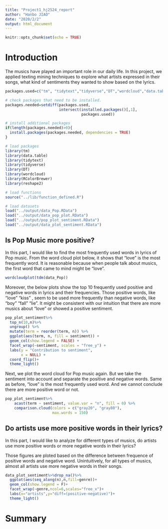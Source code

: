 ```yaml
---
title: "Project1_hj2524_report"
author: "Hanbo JIAO"
date: "2020/2/2"
output: html_document
---
```


```r
knitr::opts_chunk$set(echo = TRUE)
```


# Introduction

The musics have played an important role in our daily life. In this project, we applied texting mining techniques to explore what artists expressed in their songs, what kind of sentiments they wanted to show based on the lyrics. 

```r
packages.used=c("tm", "tidytext","tidyverse","DT","wordcloud","data.table","RColorBrewer","reshape2")

# check packages that need to be installed.
packages.needed=setdiff(packages.used, 
                        intersect(installed.packages()[,1], 
                                  packages.used))

# install additional packages
if(length(packages.needed)>0){
  install.packages(packages.needed, dependencies = TRUE)
}

# load packages
library(tm)
library(data.table)
library(tidytext)
library(tidyverse)
library(DT)
library(wordcloud)
library(RColorBrewer)
library(reshape2)

# load functions
source("../lib/function_defined.R")

# load datasets
load("../output/data_Pop.RData")
load("../output/data_pop_plot.RData")
load("../output/pop_plot_sentiment.RData")
load("../output/data_plot_sentiment.RData")
```


## Is Pop Music more positive?
In this part, I would like to find the most frequently used words in lyrics of Pop music. 
From the word cloud plot below, it shows that "love" is the most frequently word. 
It is reasonable because when people talk about musics, the first word that came to mind might be "love".

```r
wordcloudplot(tdm(data_Pop))
```

Moreover, the below plots show the top 10 frequently used positive and negative words in lyrics and their frequencies.
Those positive words, like "love" "kiss" , seem to be used more frequently than negative words, like "boy" "fall" "lie".
It might be consistent with our intuition that there are more musics about "love" or showed a positive sentiment.

```r
pop_plot_sentiment%>%
  top_n(10,n)%>%
  ungroup() %>%
  mutate(term = reorder(term, n)) %>%
  ggplot(aes(term, n, fill = sentiment)) +
  geom_col(show.legend = FALSE) +
  facet_wrap(~sentiment, scales = "free_y") +
  labs(y = "Contribution to sentiment",
       x = NULL) +
  coord_flip()+
  theme_light()
```

Next, we plot the word cloud for Pop music again. 
But we take the sentiment into account and separate the positive and negative words.
Same as before, "love" is the most frequently used word. 
And we cannot conclude there are more positive word or not.

```r
pop_plot_sentiment%>%
    acast(term ~ sentiment, value.var = "n", fill = 0) %>%
    comparison.cloud(colors = c("gray20", "gray80"),
                     max.words = 150)
```


## Do artists use more positive words in their lyrics?
In this part, I would like to analyze for different types of musics, do artists use more positive words or more negative words in their lyrics?

Those figures are ploted based on the difference between frequence of positive words and negative word. 
Unintuitively, for all types of musics, almost all artists use more negative words in their songs.
```r
data_plot_sentiment%>%drop_na()%>%
  ggplot(aes(seq_along(n),n,fill=genre))+
  geom_col(show.legend = F)+
  facet_wrap(~genre,ncol=6,scales="free_x")+
  labs(x="artists",y="diff=(positive-negative)")+
  theme_light()
```


# Summary






